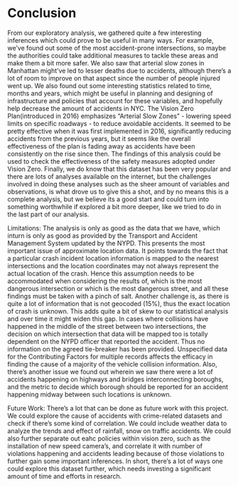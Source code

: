 # Conclusion

From our exploratory analysis, we gathered quite a few interesting inferences which could prove to be useful in many ways. For example, we've found out some of the most accident-prone intersections, so maybe the authorities could take additional measures to tackle these areas and make them a bit more safer. We also saw that arterial slow zones in Manhattan might've led to lesser deaths due to accidents, although there's a lot of room to improve on that aspect since the number of people injured went up. We also found out some interesting statistics related to time, months and years, which might be useful in planning and designing of infrastructure and policies that account for these variables, and hopefully help decrease the amount of accidents in NYC. The Vision Zero Plan(introduced in 2016) emphasizes “Arterial Slow Zones” - lowering speed limits on specific roadways - to reduce avoidable accidents. It seemed to be pretty effective when it was first implemented in 2016, significantly reducing accidents from the previous years, but it seems like the overall effectiveness of the plan is fading away as accidents have been consistently on the rise since then. The findings of this analysis could be used to check the effectiveness of the safety measures adopted under Vision Zero. Finally, we do know that this dataset has been very popular and there are lots of analyses available on the internet, but the challenges involved in doing these analyses such as the sheer amount of variables and observations, is what drove us to give this a shot, and by no means this is a complete analysis, but we believe its a good start and could turn into something worthwhile if explored a bit more deeper, like we tried to do in the last part of our analysis. 

Limitations:
The analysis is only as good as the data that we have, which inturn is only as good as provided by the Transport and Accident Management System updated by the NYPD. This presents the most important issue of approximate location data. It points towards the fact that a particular crash incident location information is mapped to the nearest intersections and the location coordinates may not always represent the actual location of the crash. Hence this assumption needs to be accommodated when considering the results of, which is the most dangerous intersection or which is the most dangerous street, and all these findings must be taken with a pinch of salt. Another challenge is, as there is quite a lot of information that is not geocoded (15%), thus the exact location of crash is unknown. This adds quite a bit of skew to our statistical analysis and over time it might widen this gap. In cases where collisions have happened in the middle of the street between two intersections, the decision on which intersection that data will be mapped too is totally dependent on the NYPD officer that reported the accident. Thus no information on the agreed tie-breaker has been provided. Unspecified data for the Contributing Factors for multiple records affects the efficacy in finding the cause of a majority of the vehicle collision information. Also, there's another issue we found out wherein we saw there were a lot of accidents happening on highways and bridges interconnecting boroughs, and the metric to decide which borough should be reported for an accident happening midway between such locations is unknown.

Future Work:
There's a lot that can be done as future work with this project. We could explore the cause of accidents with crime-related datasets and check if there's some kind of correlation. We could include weather data to analyze the trends and effect of rainfall, snow on traffic accidents. We could also further separate out eahc policies within vision zero, such as the installation of new speed camera's, and correlate it with number of violations happening and accidents leading because of those violations to further gain some important inferences. In short, there's a lot of ways one could explore this dataset further, which needs investing a significant amount of time and efforts in research.




